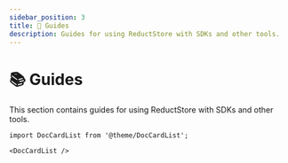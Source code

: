 ```yaml
---
sidebar_position: 3
title: 📃 Guides
description: Guides for using ReductStore with SDKs and other tools.
---
```


<head>
  <link rel="canonical" href="https://www.reduct.store/docs/guides" />
</head>

# 📚 Guides

This section contains guides for using ReductStore with SDKs and other tools.

```mdx-code-block
import DocCardList from '@theme/DocCardList';

<DocCardList />
```

